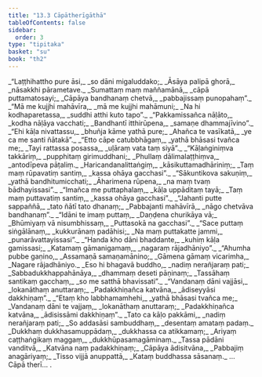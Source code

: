 ```yaml
---
title: "13.3 Cāpātherīgāthā"
tableOfContents: false
sidebar:
  order: 3
type: "tipitaka"
basket: "su"
book: "th2"
---
```



<DynamicBreadcrumb />

<Division number="292" book="th2" bookNo="19" page="412">

<Paragraph number="372" type="verses" book="th2">
_“Laṭṭhihattho pure āsi,_  
_so dāni migaluddako;_  
_Āsāya palipā ghorā,_  
_nāsakkhi pārametave._  

</Paragraph>

</Division>
<Division number="293" book="th2" bookNo="19" page="412">

<Paragraph number="373" type="verses" book="th2">
_Sumattaṃ maṃ maññamānā,_  
_cāpā puttamatosayi;_  
_Cāpāya bandhanaṃ chetvā,_  
_pabbajissaṃ punopahaṃ”._  

</Paragraph>

</Division>
<Division number="294" book="th2" bookNo="19" page="412">

<Paragraph number="374" type="verses" book="th2">
_“Mā me kujjhi mahāvīra,_  
_mā me kujjhi mahāmuni;_  
_Na hi kodhaparetassa,_  
_suddhi atthi kuto tapo”._  

</Paragraph>

</Division>
<Division number="295" book="th2" bookNo="19" page="412">

<Paragraph number="375" type="verses" book="th2">
_“Pakkamissañca nāḷāto,_  
_kodha nāḷāya vacchati;_  
_Bandhantī itthirūpena,_  
_samaṇe dhammajīvino”._  

</Paragraph>

</Division>
<Division number="296" book="th2" bookNo="19" page="412">

<Paragraph number="376" type="verses" book="th2">
_“Ehi kāḷa nivattassu,_  
_bhuñja kāme yathā pure;_  
_Ahañca te vasīkatā,_  
_ye ca me santi ñātakā”._  

</Paragraph>

</Division>
<Division number="297" book="th2" bookNo="19" page="413">

<Paragraph number="377" type="verses" book="th2">
_“Etto cāpe catubbhāgaṃ,_  
_yathā bhāsasi tvañca me;_  
_Tayi rattassa posassa,_  
_uḷāraṃ vata taṃ siyā”._  

</Paragraph>

</Division>
<Division number="298" book="th2" bookNo="19" page="413">

<Paragraph number="378" type="verses" book="th2">
_“Kāḷaṅginiṃva takkāriṃ,_  
_pupphitaṃ girimuddhani;_  
_Phullaṃ dālimalaṭṭhiṃva,_  
_antodīpeva pāṭaliṃ._  

</Paragraph>

</Division>
<Division number="299" book="th2" bookNo="19" page="413">

<Paragraph number="379" type="verses" book="th2">
_Haricandanalittaṅgiṃ,_  
_kāsikuttamadhāriniṃ;_  
_Taṃ maṃ rūpavatiṃ santiṃ,_  
_kassa ohāya gacchasi”._  

</Paragraph>

</Division>
<Division number="300" book="th2" bookNo="19" page="413">

<Paragraph number="380" type="verses" book="th2">
_“Sākuntikova sakuṇiṃ,_  
_yathā bandhitumicchati;_  
_Āharimena rūpena,_  
_na maṃ tvaṃ bādhayissasi”._  

</Paragraph>

</Division>
<Division number="301" book="th2" bookNo="19" page="413">

<Paragraph number="381" type="verses" book="th2">
_“Imañca me puttaphalaṃ,_  
_kāḷa uppāditaṃ tayā;_  
_Taṃ maṃ puttavatiṃ santiṃ,_  
_kassa ohāya gacchasi”._  

</Paragraph>

</Division>
<Division number="302" book="th2" bookNo="19" page="413">

<Paragraph number="382" type="verses" book="th2">
_“Jahanti putte sappaññā,_  
_tato ñātī tato dhanaṃ;_  
_Pabbajanti mahāvīrā,_  
_nāgo chetvāva bandhanaṃ”._  

</Paragraph>

</Division>
<Division number="303" book="th2" bookNo="19" page="413">

<Paragraph number="383" type="verses" book="th2">
_“Idāni te imaṃ puttaṃ,_  
_Daṇḍena churikāya vā;_  
_Bhūmiyaṃ vā nisumbhissaṃ,_  
_Puttasokā na gacchasi”._  

</Paragraph>

</Division>
<Division number="304" book="th2" bookNo="19" page="413">

<Paragraph number="384" type="verses" book="th2">
_“Sace puttaṃ siṅgālānaṃ,_  
_kukkurānaṃ padāhisi;_  
_Na maṃ puttakatte jammi,_  
_punarāvattayissasi”._  

</Paragraph>

</Division>
<Division number="305" book="th2" bookNo="19" page="413">

<Paragraph number="385" type="verses" book="th2">
_“Handa kho dāni bhaddante,_  
_kuhiṃ kāḷa gamissasi;_  
_Katamaṃ gāmanigamaṃ,_  
_nagaraṃ rājadhāniyo”._  

</Paragraph>

</Division>
<Division number="306" book="th2" bookNo="19" page="413">

<Paragraph number="386" type="verses" book="th2">
_“Ahumha pubbe gaṇino,_  
_Assamaṇā samaṇamānino;_  
_Gāmena gāmaṃ vicarimha,_  
_Nagare rājadhāniyo._  

</Paragraph>

</Division>
<Division number="307" book="th2" bookNo="19" page="413">

<Paragraph number="387" type="verses" book="th2">
_Eso hi bhagavā buddho,_  
_nadiṃ nerañjaraṃ pati;_  
_Sabbadukkhappahānāya,_  
_dhammaṃ deseti pāṇinaṃ;_  
_Tassāhaṃ santikaṃ gacchaṃ,_  
_so me satthā bhavissati”._  

</Paragraph>

</Division>
<Division number="308" book="th2" bookNo="19" page="413">

<Paragraph number="388" type="verses" book="th2">
_“Vandanaṃ dāni vajjāsi,_  
_lokanāthaṃ anuttaraṃ;_  
_Padakkhiṇañca katvāna,_  
_ādiseyyāsi dakkhiṇaṃ”._  

</Paragraph>

</Division>
<Division number="309" book="th2" bookNo="19" page="413">

<Paragraph number="389" type="verses" book="th2">
_“Etaṃ kho labbhamamhehi,_  
_yathā bhāsasi tvañca me;_  
_Vandanaṃ dāni te vajjaṃ,_  
_lokanāthaṃ anuttaraṃ;_  
_Padakkhiṇañca katvāna,_  
_ādisissāmi dakkhiṇaṃ”._  

</Paragraph>

</Division>
<Division number="310" book="th2" bookNo="19" page="414">

<Paragraph number="390" type="verses" book="th2">
_Tato ca kāḷo pakkāmi,_  
_nadiṃ nerañjaraṃ pati;_  
_So addasāsi sambuddhaṃ,_  
_desentaṃ amataṃ padaṃ._  

</Paragraph>

</Division>
<Division number="311" book="th2" bookNo="19" page="414">

<Paragraph number="391" type="verses" book="th2">
_Dukkhaṃ dukkhasamuppādaṃ,_  
_dukkhassa ca atikkamaṃ;_  
_Ariyaṃ caṭṭhaṅgikaṃ maggaṃ,_  
_dukkhūpasamagāminaṃ._  

</Paragraph>

</Division>
<Division number="312" book="th2" bookNo="19" page="414">

<Paragraph number="392" type="verses" book="th2">
_Tassa pādāni vanditvā,_  
_Katvāna naṃ padakkhiṇaṃ;_  
_Cāpāya ādisitvāna,_  
_Pabbajiṃ anagāriyaṃ;_  
_Tisso vijjā anuppattā,_  
_Kataṃ buddhassa sāsanaṃ._  


</Paragraph>
</Division>

<Paragraph number="393" type="center" book="th2">
…  Cāpā therī… .
</Paragraph>